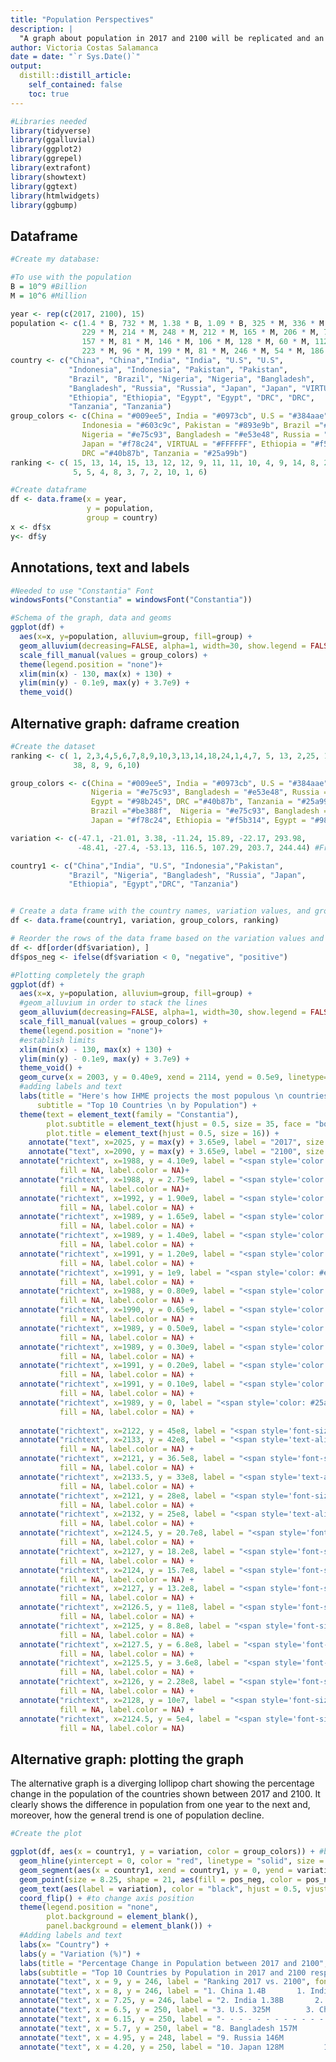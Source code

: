```yaml
---
title: "Population Perspectives"
description: |
  "A graph about population in 2017 and 2100 will be replicated and an alternative way of visualizing this graph will be presented"
author: Victoria Costas Salamanca
date = date: "`r Sys.Date()`"
output:
  distill::distill_article:
    self_contained: false
    toc: true
---
```

```r
#Libraries needed
library(tidyverse)
library(ggalluvial)
library(ggplot2)
library(ggrepel)
library(extrafont)
library(showtext)
library(ggtext)
library(htmlwidgets)
library(ggbump)
```

## Dataframe


```r
#Create my database:

#To use with the population
B = 10^9 #Billion
M = 10^6 #Million

year <- rep(c(2017, 2100), 15)
population <- c(1.4 * B, 732 * M, 1.38 * B, 1.09 * B, 325 * M, 336 * M, 258 * M,
                229 * M, 214 * M, 248 * M, 212 * M, 165 * M, 206 * M, 791 * M, 
                157 * M, 81 * M, 146 * M, 106 * M, 128 * M, 60 * M, 112*M, 170*M, 103 * M,
                223 * M, 96 * M, 199 * M, 81 * M, 246 * M, 54 * M, 186 * M)
country <- c("China", "China","India", "India", "U.S", "U.S",
             "Indonesia", "Indonesia", "Pakistan", "Pakistan",
             "Brazil", "Brazil", "Nigeria", "Nigeria", "Bangladesh", 
             "Bangladesh", "Russia", "Russia", "Japan", "Japan", "VIRTUAL", "VIRTUAL",
             "Ethiopia", "Ethiopia", "Egypt", "Egypt", "DRC", "DRC",
             "Tanzania", "Tanzania")
group_colors <- c(China = "#009ee5", India = "#0973cb", U.S = "#384aae",
                Indonesia = "#603c9c", Pakistan = "#893e9b", Brazil ="#be388f", 
                Nigeria = "#e75c93", Bangladesh = "#e53e48", Russia = "#f96439",
                Japan = "#f78c24", VIRTUAL = "#FFFFFF", Ethiopia = "#f5b314", Egypt = "#98b245", 
                DRC ="#40b87b", Tanzania = "#25a99b")
ranking <- c( 15, 13, 14, 15, 13, 12, 12, 9, 11, 11, 10, 4, 9, 14, 8, 2, 7, 3, 6, 1,
              5, 5, 4, 8, 3, 7, 2, 10, 1, 6)

#Create dataframe
df <- data.frame(x = year,
                 y = population,
                 group = country)
x <- df$x
y<- df$y


```


## Annotations, text and labels


```r
#Needed to use "Constantia" Font
windowsFonts("Constantia" = windowsFont("Constantia"))

#Schema of the graph, data and geoms
ggplot(df) +
  aes(x=x, y=population, alluvium=group, fill=group) +
  geom_alluvium(decreasing=FALSE, alpha=1, width=30, show.legend = FALSE) +
  scale_fill_manual(values = group_colors) +
  theme(legend.position = "none")+
  xlim(min(x) - 130, max(x) + 130) + 
  ylim(min(y) - 0.1e9, max(y) + 3.7e9) +
  theme_void()


```

## Alternative graph: daframe creation


```r
#Create the dataset
ranking <- c( 1, 2,3,4,5,6,7,8,9,10,3,13,14,18,24,1,4,7, 5, 13, 2,25, 19, 
              38, 8, 9, 6,10)

group_colors <- c(China = "#009ee5", India = "#0973cb", U.S = "#384aae", Indonesia = "#603c9c", Pakistan = "#893e9b", Brazil ="#be388f",
                  Nigeria = "#e75c93", Bangladesh = "#e53e48", Russia = "#f96439", Japan = "#f78c24", Ethiopia = "#f5b314",
                  Egypt = "#98b245", DRC ="#40b87b", Tanzania = "#25a99b", China = "#009ee5", India = "#0973cb", U.S = "#384aae",  Indonesia = "#603c9c",  Pakistan = "#893e9b",  
                  Brazil ="#be388f",  Nigeria = "#e75c93", Bangladesh = "#e53e48", Russia = "#f96439",
                  Japan = "#f78c24", Ethiopia = "#f5b314", Egypt = "#98b245", DRC ="#40b87b", Tanzania = "#25a99b")

variation <- c(-47.1, -21.01, 3.38, -11.24, 15.89, -22.17, 293.98,
               -48.41, -27.4, -53.13, 116.5, 107.29, 203.7, 244.44) #From the data on top

country1 <- c("China","India", "U.S", "Indonesia","Pakistan",
             "Brazil", "Nigeria", "Bangladesh", "Russia", "Japan",
             "Ethiopia", "Egypt","DRC", "Tanzania")


# Create a data frame with the country names, variation values, and group colors
df <- data.frame(country1, variation, group_colors, ranking)

# Reorder the rows of the data frame based on the variation values and establish categories
df <- df[order(df$variation), ]
df$pos_neg <- ifelse(df$variation < 0, "negative", "positive")

#Plotting completely the graph
ggplot(df) +
  aes(x=x, y=population, alluvium=group, fill=group) +
  #geom_alluvium in order to stack the lines
  geom_alluvium(decreasing=FALSE, alpha=1, width=30, show.legend = FALSE) +
  scale_fill_manual(values = group_colors) +
  theme(legend.position = "none")+
  #establish limits
  xlim(min(x) - 130, max(x) + 130) + 
  ylim(min(y) - 0.1e9, max(y) + 3.7e9) +
  theme_void() +
  geom_curve(x = 2003, y = 0.40e9, xend = 2114, yend = 0.5e9, linetype="dashed", color = "black", size = 0.5, angle = 20, curvature = 0) +
  #adding labels and text
  labs(title = "Here's how IHME projects the most populous \n countries will change by 2100.",
      subtitle = "Top 10 Countries \n by Population") +
  theme(text = element_text(family = "Constantia"),
        plot.subtitle = element_text(hjust = 0.5, size = 35, face = "bold"),  # Center subtitle
        plot.title = element_text(hjust = 0.5, size = 16)) +
    annotate("text", x=2025, y = max(y) + 3.65e9, label = "2017", size = 4) +
    annotate("text", x=2090, y = max(y) + 3.65e9, label = "2100", size = 4) +
  annotate("richtext", x=1988, y = 4.10e9, label = "<span style='color: #009ee5; '>#1</span> China <span style='font-size: 20px '><b>1.4B</b></span>", 
           fill = NA, label.color = NA)+
  annotate("richtext", x=1988, y = 2.75e9, label = "<span style='color: #0973cb; '>#2</span> India <span style='font-size: 20px '><b>1.38B</b></span>", 
           fill = NA, label.color = NA)+
  annotate("richtext", x=1992, y = 1.90e9, label = "<span style='color: #384aae;font-size: 10px '>#3</span> <span style='font-size: 10px '> U.S.<b>325M</b></span>", 
           fill = NA, label.color = NA) +
  annotate("richtext", x=1989, y = 1.65e9, label = "<span style='color: #603c9c;font-size: 10px '>#4</span> <span style='font-size: 10px '> Indonesia <b>258M</b></span>", 
           fill = NA, label.color = NA) +
  annotate("richtext", x=1989, y = 1.40e9, label = "<span style='color: #893e9b;font-size: 10px '>#5</span> <span style='font-size: 10px '> Pakistan <b>214M</b></span>", 
           fill = NA, label.color = NA) +
  annotate("richtext", x=1991, y = 1.20e9, label = "<span style='color: #be388f;font-size: 10px '>#6</span> <span style='font-size: 10px '> Brazil <b>212M</b></span>", 
           fill = NA, label.color = NA) +
  annotate("richtext", x=1991, y = 1e9, label = "<span style='color: #e75c93;font-size: 10px '>#7</span> <span style='font-size: 10px '> Nigeria <b>206M</b></span>", 
           fill = NA, label.color = NA) +
  annotate("richtext", x=1988, y = 0.80e9, label = "<span style='color: #e53e48;font-size: 10px '>#8</span> <span style='font-size: 10px '> Bangladesh <b>157M</b></span>", 
           fill = NA, label.color = NA) +
  annotate("richtext", x=1990, y = 0.65e9, label = "<span style='color: #f96439;font-size: 10px '>#9</span> <span style='font-size: 10px '> Russia <b>146M</b></span>", 
           fill = NA, label.color = NA) +
  annotate("richtext", x=1989, y = 0.50e9, label = "<span style='color: #f78c24;font-size: 10px '>#10</span> <span style='font-size: 10px '> Japan <b>128M</b></span>", 
           fill = NA, label.color = NA) +
  annotate("richtext", x=1989, y = 0.30e9, label = "<span style='color: #f5b314;font-size: 10px '>#13</span> <span style='font-size: 10px '> Ethiopia <b>103M</b></span>", 
           fill = NA, label.color = NA) +
  annotate("richtext", x=1991, y = 0.20e9, label = "<span style='color: #98b245;font-size: 10px '>#14</span> <span style='font-size: 10px '> Egypt <b>96M</b> </span>", 
           fill = NA, label.color = NA) +
  annotate("richtext", x=1991, y = 0.10e9, label = "<span style='color: #40b87b;font-size: 10px '>#18</span> <span style='font-size: 10px '> DRC <b>81M</b></span>", 
           fill = NA, label.color = NA) +
  annotate("richtext", x=1989, y = 0, label = "<span style='color: #25a99b;font-size: 10px '>#24</span> <span style='font-size: 10px '> Tanzania <b>54M</b></span>", 
           fill = NA, label.color = NA) +
  
  annotate("richtext", x=2122, y = 45e8, label = "<span style='font-size: 14px'><b>1.09B</b></span>", fill = NA, label.color = NA) +
  annotate("richtext", x=2133, y = 42e8, label = "<span style='text-align: left; font-size: 10px'><span style='color: #009ee5;'>#1 </span><b>India</b> emerges at the top<br>of the leaderboard, despite<br>an overall decline in numbers.</span>", 
           fill = NA, label.color = NA) +
  annotate("richtext", x=2121, y = 36.5e8, label = "<span style='font-size: 14px'><b>791M</b></span>", 
           fill = NA, label.color = NA) +
  annotate("richtext", x=2133.5, y = 33e8, label = "<span style='text-align: left; font-size: 10px'><span style='color: #e75c93;'>#2 </span><b>Nigeria</b> leads Sub-Saharan<br>Africa as the only region that<br>will continue to see population<br>growth in 2100.</span>", 
           fill = NA, label.color = NA) +
  annotate("richtext", x=2121, y = 28e8, label = "<span style='font-size: 14px'><b>732M</b></span>", 
           fill = NA, label.color = NA) +
  annotate("richtext", x=2132, y = 25e8, label = "<span style='text-align: left; font-size: 10px'><span style='color: #384aae;'>#3 </span><b>China's</b> total population<br>will contract by almost<br>half by 2100.</span>", 
           fill = NA, label.color = NA) +
  annotate("richtext", x=2124.5, y = 20.7e8, label = "<span style='font-size: 10px '><span><b>336M</b></span> U.S. <span style='color: #384aae;'>#4</span></span>", 
           fill = NA, label.color = NA) +
  annotate("richtext", x=2127, y = 18.2e8, label = "<span style='font-size: 10px '><span><b>248M</b></span> Pakistan <span style='color: #893e9b;'>#5</span></span>", 
           fill = NA, label.color = NA) +
  annotate("richtext", x=2124, y = 15.7e8, label = "<span style='font-size: 10px '><span><b>246M</b></span> DRC <span style='color: #40b87b;'>#6</span></span>", 
           fill = NA, label.color = NA) +
  annotate("richtext", x=2127, y = 13.2e8, label = "<span style='font-size: 10px '><span><b>229M</b></span> Indonesia <span style='color: #603c9c;'>#7</span></span>", 
           fill = NA, label.color = NA) +
  annotate("richtext", x=2126.5, y = 11e8, label = "<span style='font-size: 10px '><span><b>223M</b></span> Ethiopia <span style='color: #f5b314;'>#8</span></span>", 
           fill = NA, label.color = NA) +
  annotate("richtext", x=2125, y = 8.8e8, label = "<span style='font-size: 10px '><span><b>199M</b></span> Egypt <span style='color: #98b245;'>#9</span></span>", 
           fill = NA, label.color = NA) +
  annotate("richtext", x=2127.5, y = 6.8e8, label = "<span style='font-size: 10px '><span><b>186M</b></span> Tanzania <span style='color: #25a99b;'>#10</span></span>", 
           fill = NA, label.color = NA) +
  annotate("richtext", x=2125.5, y = 3.6e8, label = "<span style='font-size: 10px '><span><b>165M</b></span> Brazil <span style='color: #be388f;'>#13</span></span>", 
           fill = NA, label.color = NA) +
  annotate("richtext", x=2126, y = 2.28e8, label = "<span style='font-size: 10px '><span><b>106M</b></span> Russia <span style='color: #f96439;'>#19</span></span>", 
           fill = NA, label.color = NA) +
  annotate("richtext", x=2128, y = 10e7, label = "<span style='font-size: 10px '><span><b>81M</b></span> Bangladesh <span style='color: #e53e48;'>#25</span></span>", 
           fill = NA, label.color = NA) +
  annotate("richtext", x=2124.5, y = 5e4, label = "<span style='font-size: 10px '><span><b>60M</b></span> Japan <span style='color: #f78c24;'>#38</span></span>", 
           fill = NA, label.color = NA)

```


## Alternative graph: plotting the graph

The alternative graph is a diverging lollipop chart showing the percentage change in the population of the countries shown between 2017 and 2100. It clearly shows the difference in population from one year to the next and, moreover, how the general trend is one of population decline. 


```r
#Create the plot

ggplot(df, aes(x = country1, y = variation, color = group_colors)) + #basic plot
  geom_hline(yintercept = 0, color = "red", linetype = "solid", size = 2) + #to remark the 0
  geom_segment(aes(x = country1, xend = country1, y = 0, yend = variation, color = pos_neg), size = 1) + 
  geom_point(size = 8.25, shape = 21, aes(fill = pos_neg, color = pos_neg)) +
  geom_text(aes(label = variation), color = "black", hjust = 0.5, vjust = 0.5, size= 2, fontface = "bold.italic")+
  coord_flip() + #to change axis position
  theme(legend.position = "none",
        plot.background = element_blank(),
        panel.background = element_blank()) +
  #Adding labels and text
  labs(x= "Country") +
  labs(y = "Variation (%)") +
  labs(title = "Percentage Change in Population between 2017 and 2100", size = 20) +
  labs(subtitle = "Top 10 Countries by Population in 2017 and 2100 respectively.", size = 10) +
  annotate("text", x = 9, y = 246, label = "Ranking 2017 vs. 2100", fontface = "bold.italic") +
  annotate("text", x = 8, y = 246, label = "1. China 1.4B       1. India 1.09B", size = 3, fontface ="italic") +
  annotate("text", x = 7.25, y = 246, label = "2. India 1.38B       2. Nigeria 791M", size = 3, fontface ="italic") +
  annotate("text", x = 6.5, y = 250, label = "3. U.S. 325M        3. China 732M ", size = 3, fontface ="italic") +
  annotate("text", x = 6.15, y = 250, label = "- - - - - - - - - - - - - - -") +
  annotate("text", x = 5.7, y = 250, label = "8. Bangladesh 157M         8. Ethiopia 223M", size = 3, fontface = "italic") +
  annotate("text", x = 4.95, y = 248, label = "9. Russia 146M            9. Egypt 199M", size = 3, fontface ="italic") +
  annotate("text", x = 4.20, y = 250, label = "10. Japan 128M         10. Tanzania 186M", size = 3, fontface ="italic")

```




